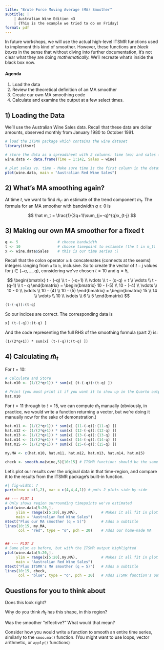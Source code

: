 ```yaml
---
title: "Brute Force Moving Average (MA) Smoother"
subtitle: |
    | Australian Wine Edition <3
    | (This is the example we tried to do on Friday)
format: pdf
---
```


In future workshops, we will use the actual high-level ITSMR functions used to implement this kind of smoother.
However, these functions are *black boxes* in the sense that without diving into further documentation, it's not clear what they are doing *mathematically.* We'll recreate what's inside the black box now.

#### Agenda
1.    Load the data
2.    Review the theoretical definition of an MA smoother
3.    Create our own MA smoothing code
4.    Calculate and examine the output at a few select times.

## 1) Loading the Data

We'll use the Australian Wine Sales data. Recall that these data are dollar amounts, observed monthly from January 1980 to October 1991.

```r
# load the ITSMR package which contains the wine dataset
library(itsmr)  

# store the data as a spreadsheet with 2 columns: time (mo) and sales ($)
wine.data <- data.frame(Time = 1:142, Sales = wine)

# plot sales vs. time - Make sure time is the first column in the dataframe
plot(wine.data, main = "Australian Red Wine Sales")
```

## 2) What's MA smoothing again?

At time $t$, we want to find $\hat m_t$: an estimate of the trend component $m_t$.
The formula for an MA smoother with bandwidth $q\geq 0$ is

$$
\hat m_t = \frac{1}{2q+1}\sum_{j=-q}^{q}x_{t-j}
$$

## 3) Making our own MA smoother for a fixed t

```r
q <- 5                  # choose bandwidth
t <- 10                 # choose timepoint to estimate (the t in m_t)
x <- wine.data$Sales    # this is our time series :)
```

Recall that the colon operator `a:b` concatenates (connects at the seams) integers ranging from `a` to `b`, inclusive. So to create the vector of $t-j$ values for $j \in \{-q, \dots, q\}$, considering we've chosen $t=10$ and $q=5$,

$$
\begin{bmatrix}
t - (-q) \\ t - (-q+1) \\ \vdots \\ t - (q-q) = t \\ \vdots \\ t - (q-1) \\ t - q 
\end{bmatrix}
=
\begin{bmatrix}
10 - (-5) \\ 10 - (-4) \\ \vdots \\ 10 - 0 \\ \vdots \\ 10 - (4) \\ 10 - (5) 
\end{bmatrix}
=
\begin{bmatrix}
15 \\ 14 \\ \vdots \\ 10 \\ \vdots \\ 6 \\ 5 
\end{bmatrix}
$$

```r
(t-(-q)):(t-q)
```

So our indices are correct. The corresponding data is 

```r
x[ (t-(-q)):(t-q) ]
```

And the code representing the full RHS of the smoothing formula (part 2) is:

`(1/(2*q+1)) * sum(x[ (t-(-q)):(t-q) ])`

## 4) Calculating $\hat m_t$

For $t=10$:

```r
# Calculate and Store
hat.m10 <- (1/(2*q+1)) * sum(x[ (t-(-q)):(t-q) ])

# Print (you must print it if you want it to show up in the Quarto output)
hat.m10 
```

For $t=11$ through to $t=15$, we can compute $\hat m_t$ manually (obviously, in practice, we would write a function returning a vector, but we're doing it manually now for the sake of demonstration.)

```r
hat.m11 <- (1/(2*q+1)) * sum(x[ (11-(-q)):(11-q) ])
hat.m12 <- (1/(2*q+1)) * sum(x[ (12-(-q)):(12-q) ])
hat.m13 <- (1/(2*q+1)) * sum(x[ (13-(-q)):(13-q) ])
hat.m14 <- (1/(2*q+1)) * sum(x[ (14-(-q)):(14-q) ])
hat.m15 <- (1/(2*q+1)) * sum(x[ (15-(-q)):(15-q) ])

my.MA <- c(hat.m10, hat.m11, hat.m12, hat.m13, hat.m14, hat.m15)

check <- smooth.ma(wine,5)[10:15] # ITSMR function: should be the same as ours  
```

Let's plot our results over the original data in that time-region, and compare it to the results from the ITSMR package's built-in function.

```r
#| fig-width: 7
par(mfrow = c(1,2), mar = c(4,4,4,1)) # puts 2 plots side-by-side

## --- PLOT 1
# Only shows region surrounding timepoints we've estimated
plot(wine.data[5:20,],
     ylim = range(x[5:20],my.MA),           # Makes it all fit in plot window
     main = "Australian Red Wine Sales")   
mtext("Plus our MA smoother (q = 5)")       # Adds a subtitle
lines(10:15, my.MA,
      col = "red", type = "o", pch = 20)    # Adds our home-made MA


## --- PLOT 2
# Same plot as before, but with the ITSMR output highlighted
plot(wine.data[5:20,],
     ylim = range(x[5:20],my.MA),           # Makes it all fit in plot window
     main = "Australian Red Wine Sales")   
mtext("Plus ITSMR's MA smoother (q = 5)")   # Adds a subtitle
lines(10:15, check,
      col = "blue", type = "o", pch = 20)   # Adds ITSMR function's output

```

## Questions for you to think about

Does this look right? 

Why do you think $\hat m_t$ has this shape, in this region? 

Was the smoother "effective?" What would that mean?

Consider how you would write a function to smooth an entire time series, 
similarly to the `smoo.ma()` function. (You might want to use loops, vector arithmetic, or `apply()` functions)




